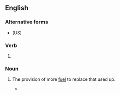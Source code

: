 ==English==

===Alternative forms===
* (US) {{l|en|refueling}}

===Verb===
{{head|en|verb form}}

# {{lb|en|British spelling}} {{present participle of|refuel|lang=en|nocat=1}}

===Noun===
{{en-noun|~|refuellings}}

# {{lb|en|British spelling}} The provision of more [[fuel]] to replace that used up.
#* {{quote-journal|en|year=2019|month=October|author=James Abbott|title=Esk Valley revival|journal=Modern Railways|page=77|text=The DMUs <small>[diesel multiple units]</small> used on the branch (mainly Class 158s) are based at Heaton depot in Newcastle; with a 1,500 mile range, the DMUs have to visit for '''refuelling''' once every three days.}}